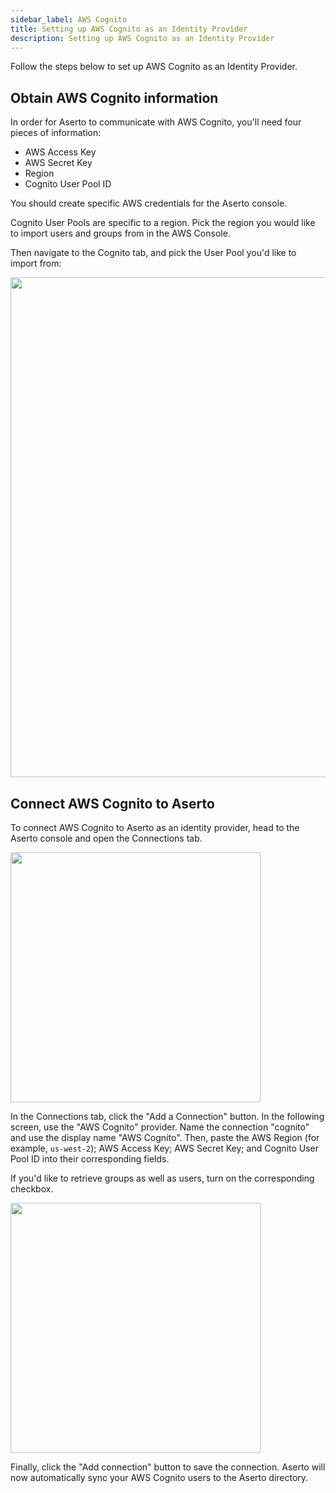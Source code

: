 ```yaml
---
sidebar_label: AWS Cognito
title: Setting up AWS Cognito as an Identity Provider
description: Setting up AWS Cognito as an Identity Provider
---
```


Follow the steps below to set up AWS Cognito as an Identity Provider.

## Obtain AWS Cognito information

In order for Aserto to communicate with AWS Cognito, you'll need four pieces of information:
* AWS Access Key
* AWS Secret Key
* Region
* Cognito User Pool ID

You should create specific AWS credentials for the Aserto console.

Cognito User Pools are specific to a region. Pick the region you would like to import users and groups from in the AWS Console.

Then navigate to the Cognito tab, and pick the User Pool you'd like to import from:

<img src="/cognito-user-pool.png" width="800px"/>

## Connect AWS Cognito to Aserto

To connect AWS Cognito to Aserto as an identity provider, head to the Aserto console and open the Connections tab.

<img src="/connections-tab.png" width="400px" />

In the Connections tab, click the "Add a Connection" button. In the following screen, use the "AWS Cognito" provider. Name the connection "cognito" and use the display name "AWS Cognito". Then, paste the AWS Region (for example,  `us-west-2`); AWS Access Key; AWS Secret Key; and Cognito User Pool ID into their corresponding fields.

If you'd like to retrieve groups as well as users, turn on the corresponding checkbox.

<img src="/add-cognito-connection.png"  width="400px"/>

Finally, click the "Add connection" button to save the connection. Aserto will now automatically sync your AWS Cognito users to the Aserto directory.
